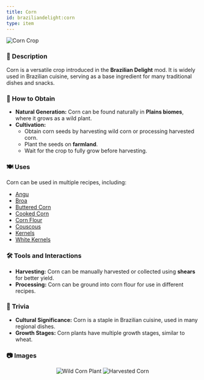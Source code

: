 ```yaml
---
title: Corn
id: braziliandelight:corn
type: item
---
```


<img src="https://github.com/danbrown/deltaboxwiki/blob/main/docs/braziliandelight/.assets/images/brazilliandelight/crops/corn_crop.png?raw=true" alt="Corn Crop"/>

### 📜 Description
Corn is a versatile crop introduced in the **Brazilian Delight** mod. It is widely used in Brazilian cuisine, serving as a base ingredient for many traditional dishes and snacks.

### 🌾 How to Obtain
- **Natural Generation:** Corn can be found naturally in **Plains biomes**, where it grows as a wild plant.
- **Cultivation:**
  - Obtain corn seeds by harvesting wild corn or processing harvested corn.
  - Plant the seeds on **farmland**.
  - Wait for the crop to fully grow before harvesting.

### 🍽️ Uses
Corn can be used in multiple recipes, including:
- [Angu](https://moddedmc.wiki/en/project/braziliandelight/docs/recipes)
- [Broa](https://moddedmc.wiki/en/project/braziliandelight/docs/recipes)
- [Buttered Corn](https://moddedmc.wiki/en/project/braziliandelight/docs/recipes)
- [Cooked Corn](https://moddedmc.wiki/en/project/braziliandelight/docs/recipes)
- [Corn Flour](https://moddedmc.wiki/en/project/braziliandelight/docs/recipes)
- [Couscous](https://moddedmc.wiki/en/project/braziliandelight/docs/recipes)
- [Kernels](https://moddedmc.wiki/en/project/braziliandelight/docs/recipes)
- [White Kernels](https://moddedmc.wiki/en/project/braziliandelight/docs/recipes)

### 🛠️ Tools and Interactions
- **Harvesting:** Corn can be manually harvested or collected using **shears** for better yield.
- **Processing:** Corn can be ground into corn flour for use in different recipes.

### 📌 Trivia
- **Cultural Significance:** Corn is a staple in Brazilian cuisine, used in many regional dishes.
- **Growth Stages:** Corn plants have multiple growth stages, similar to wheat.

### 📷 Images

<p align="center">
    <img src="" alt="Wild Corn Plant" style={{width: "247px", height: "134px", imageRendering: "pixelated", marginRight: "8px"}}/>
    <img src="" alt="Harvested Corn" style={{width: "247px", height: "134px", imageRendering: "pixelated", marginLeft: "8px"}}/>
</p>